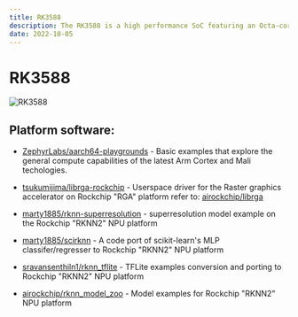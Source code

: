 ```yaml
---
title: RK3588
description: The RK3588 is a high performance SoC featuring an Octa-core CPU and Quad-core GPU 
date: 2022-10-05
---
```


# RK3588 

![RK3588](/notes/platform-notes/Rockchip/RK3588.png)

## Platform software:

* [ZephyrLabs/aarch64-playgrounds](https://github.com/ZephyrLabs/aarch64-playgrounds) - Basic examples that explore the general compute capabilities of the latest Arm Cortex and Mali techologies.

* [tsukumijima/librga-rockchip](https://github.com/tsukumijima/librga-rockchip) - Userspace driver for the Raster graphics accelerator on Rockchip "RGA" platform
    refer to: [airockchip/librga](https://github.com/airockchip/librga)

* [marty1885/rknn-superresolution](https://github.com/marty1885/rknn-superresolution) - superresolution model example on the Rockchip "RKNN2" NPU platform

* [marty1885/scirknn](https://github.com/marty1885/scirknn) - A code port of scikit-learn's MLP classifer/regresser to Rockchip "RKNN2" NPU platform

* [sravansenthiln1/rknn_tflite](https://github.com/sravansenthiln1/rknn_tflite) - TFLite examples conversion and porting to Rockchip "RKNN2" NPU platform

* [airockchip/rknn_model_zoo](https://github.com/airockchip/rknn_model_zoo) - Model examples for Rockchip "RKNN2" NPU platform

